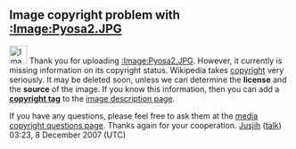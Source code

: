 <article id="14609676" title=User talk:Novobusinessman>
	<talkpage id="14609676" title="User talk:Novobusinessman">

==Image copyright problem with [[:Image:Pyosa2.JPG]]==

[[Image:Nuvola apps important.svg|32px|left|Image Copyright problem]]
Thank you for uploading [[:Image:Pyosa2.JPG]]. However, it currently is missing information on its copyright status. Wikipedia takes [[Wikipedia:Copyrights|copyright]] very seriously. It may be deleted soon, unless we can determine the '''license''' and the '''source''' of the image. If you know this information, then you can add a '''[[Wikipedia:Image copyright tags|copyright tag]]''' to the [[Help:Image page|image description page]].

If you have any questions, please feel free to ask them at the [[Wikipedia:Media copyright questions|media copyright questions page]]. Thanks again for your cooperation. [[User:Jusjih|Jusjih]] ([[User talk:Jusjih|talk]]) 03:23, 8 December 2007 (UTC)
	</talkpage>
</article>